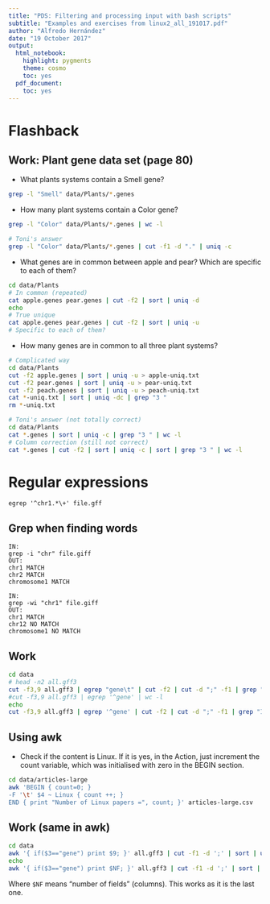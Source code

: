 ```yaml
---
title: "PDS: Filtering and processing input with bash scripts"
subtitle: "Examples and exercises from linux2_all_191017.pdf"
author: "Alfredo Hernández"
date: "19 October 2017"
output:
  html_notebook:
    highlight: pygments
    theme: cosmo
    toc: yes
  pdf_document:
    toc: yes
---
```


# Flashback

## Work: Plant gene data set (page 80)

- What plants systems contain a Smell gene?
```bash
grep -l "Smell" data/Plants/*.genes
```

- How many plant systems contain a Color gene?
```bash
grep -l "Color" data/Plants/*.genes | wc -l
```
```bash
# Toni's answer
grep -l "Color" data/Plants/*.genes | cut -f1 -d "." | uniq -c
```
- What genes are in common between apple and pear? Which are specific to each of them?
```bash
cd data/Plants
# In common (repeated)
cat apple.genes pear.genes | cut -f2 | sort | uniq -d
echo
# True unique
cat apple.genes pear.genes | cut -f2 | sort | uniq -u
# Specific to each of them?
```
- How many genes are in common to all three plant systems?
```bash
# Complicated way
cd data/Plants
cut -f2 apple.genes | sort | uniq -u > apple-uniq.txt
cut -f2 pear.genes | sort | uniq -u > pear-uniq.txt
cut -f2 peach.genes | sort | uniq -u > peach-uniq.txt
cat *-uniq.txt | sort | uniq -dc | grep "3 "
rm *-uniq.txt
```
```bash
# Toni's answer (not totally correct)
cd data/Plants
cat *.genes | sort | uniq -c | grep "3 " | wc -l
# Column correction (still not correct)
cat *.genes | cut -f2 | sort | uniq -c | sort | grep "3 " | wc -l
```

# Regular expressions

```
egrep '^chr1.*\+' file.gff
```

## Grep when finding words
```
IN:
grep -i "chr" file.giff
OUT:
chr1 MATCH
chr2 MATCH
chromosome1 MATCH
```

```
IN:
grep -wi "chr1" file.giff
OUT:
chr1 MATCH
chr12 NO MATCH
chromosome1 NO MATCH
```

## Work
```bash
cd data
# head -n2 all.gff3
cut -f3,9 all.gff3 | egrep "gene\t" | cut -f2 | cut -d ";" -f1 | grep "ID=" | sort | uniq -u | wc -l
#cut -f3,9 all.gff3 | egrep '^gene' | wc -l 
echo 
cut -f3,9 all.gff3 | egrep '^gene' | cut -f2 | cut -d ";" -f1 | grep "ID=" | sort | uniq -u | wc -l
```

## Using awk
- Check if the content is Linux. If it is yes, in the Action, just increment the count variable, which was initialised with zero in the BEGIN section.

```bash
cd data/articles-large
awk 'BEGIN { count=0; }
-F '\t' $4 ~ Linux { count ++; }
END { print "Number of Linux papers =", count; }' articles-large.csv
```

## Work (same in awk)

```bash
cd data
awk '{ if($3=="gene") print $9; }' all.gff3 | cut -f1 -d ';' | sort | uniq | wc -l
echo
awk '{ if($3=="gene") print $NF; }' all.gff3 | cut -f1 -d ';' | sort | uniq | wc -l

```
Where `$NF` means "number of fields" (columns). This works as it is the last one.

